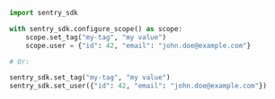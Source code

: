 ```python
import sentry_sdk

with sentry_sdk.configure_scope() as scope:
    scope.set_tag("my-tag", "my value")
    scope.user = {"id": 42, "email": "john.doe@example.com"}

# Or:

sentry_sdk.set_tag("my-tag", "my value")
sentry_sdk.set_user({"id": 42, "email": "john.doe@example.com"})
```
